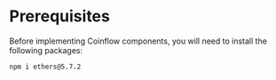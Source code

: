 
<ContentBlock filePath="package.json" highlight="6-13">

# Prerequisites
Before implementing Coinflow components, you will need to install the following packages:
```
npm i ethers@5.7.2
```

</ContentBlock>
